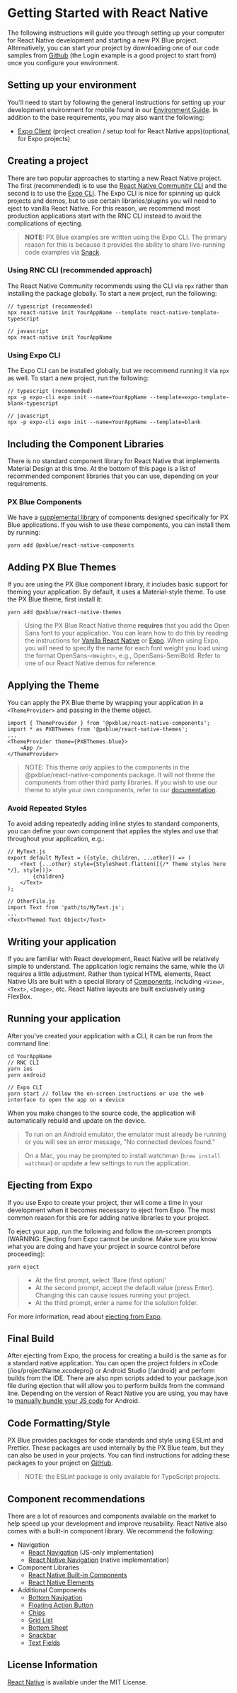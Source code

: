 # Getting Started with React Native

The following instructions will guide you through setting up your computer for React Native development and starting a new PX Blue project. Alternatively, you can start your project by downloading one of our code samples from [Github](https://github.com/pxblue) (the Login example is a good project to start from) once you configure your environment.

## Setting up your environment

You'll need to start by following the general instructions for setting up your development environment for mobile found in our [Environment Guide](/development/environment). In addition to the base requirements, you may also want the following:

-   [Expo Client](https://expo.io/learn) (project creation / setup tool for React Native apps)(optional, for Expo projects)

## Creating a project

There are two popular approaches to starting a new React Native project. The first (recommended) is to use the [React Native Community CLI](https://github.com/react-native-community/cli) and the second is to use the [Expo CLI](https://docs.expo.io/workflow/expo-cli/). The Expo CLI is nice for spinning up quick projects and demos, but to use certain libraries/plugins you will need to eject to vanilla React Native. For this reason, we recommend most production applications start with the RNC CLI instead to avoid the complications of ejecting.

> **NOTE:** PX Blue examples are written using the Expo CLI. The primary reason for this is because it provides the ability to share live-running code examples via [Snack](https://snack.expo.io/).

### Using RNC CLI (recommended approach)

The React Native Community recommends using the CLI via `npx` rather than installing the package globally. To start a new project, run the following:

```
// typescript (recommended)
npx react-native init YourAppName --template react-native-template-typescript

// javascript
npx react-native init YourAppName
```

### Using Expo CLI

The Expo CLI can be installed globally, but we recommend running it via `npx` as well. To start a new project, run the following:

```
// typescript (recommended)
npx -p expo-cli expo init --name=YourAppName --template=expo-template-blank-typescript

// javascript
npx -p expo-cli expo init --name=YourAppName --template=blank
```

## Including the Component Libraries

There is no standard component library for React Native that implements Material Design at this time. At the bottom of this page is a list of recommended component libraries that you can use, depending on your requirements.

### PX Blue Components

We have a [supplemental library](https://github.com/pxblue/react-native-component-library/tree/dev) of components designed specifically for PX Blue applications. If you wish to use these components, you can install them by running:

```
yarn add @pxblue/react-native-components
```

## Adding PX Blue Themes

If you are using the PX Blue component library, it includes basic support for theming your application. By default, it uses a Material-style theme. To use the PX Blue theme, first install it:

```
yarn add @pxblue/react-native-themes
```

> Using the PX Blue React Native theme **requires** that you add the Open Sans font to your application. You can learn how to do this by reading the instructions for [Vanilla React Native](https://medium.com/react-native-training/react-native-custom-fonts-ccc9aacf9e5e) or [Expo](https://docs.expo.io/guides/using-custom-fonts/).
> When using Expo, you will need to specify the name for each font weight you load using the format OpenSans-`<Weight>`, e.g., OpenSans-SemiBold. Refer to one of our React Native demos for reference.

## Applying the Theme

You can apply the PX Blue theme by wrapping your application in a `<ThemeProvider>` and passing in the theme object.

```
import { ThemeProvider } from '@pxblue/react-native-components';
import * as PXBThemes from '@pxblue/react-native-themes';
...
<ThemeProvider theme={PXBThemes.blue}>
    <App />
</ThemeProvider>
```

> NOTE: This theme only applies to the components in the @pxblue/react-native-components package. It will not theme the components from other third party libraries. If you wish to use our theme to style your own components, refer to our [documentation](https://github.com/pxblue/react-native-component-library/blob/dev/docs/theme.md#using-the-theme-in-custom-components).

### Avoid Repeated Styles

To avoid adding repeatedly adding inline styles to standard components, you can define your own component that applies the styles and use that throughout your application, e.g.:

```
// MyText.js
export default MyText = ({style, children, ...other}) => (
    <Text {...other} style={StyleSheet.flatten([{/* Theme styles here */}, style])}>
        {children}
    </Text>
);

// OtherFile.js
import Text from 'path/to/MyText.js';
...
<Text>Themed Text Object</Text>
```

## Writing your application

If you are familiar with React development, React Native will be relatively simple to understand. The application logic remains the same, while the UI requires a little adjustment. Rather than typical HTML elements, React Native UIs are built with a special library of [Components](https://facebook.github.io/react-native/docs/components-and-apis), including `<View>`, `<Text>`, `<Image>`, etc. React Native layouts are built exclusively using FlexBox.

## Running your application

After you've created your application with a CLI, it can be run from the command line:

```
cd YourAppName
// RNC CLI
yarn ios
yarn android

// Expo CLI
yarn start // follow the on-screen instructions or use the web interface to open the app on a device
```

When you make changes to the source code, the application will automatically rebuild and update on the device.

> To run on an Android emulator, the emulator must already be running or you will see an error message, "No connected devices found."

> On a Mac, you may be prompted to install watchman (`brew install watchman`) or update a few settings to run the application.

## Ejecting from Expo

If you use Expo to create your project, ther will come a time in your development when it becomes necessary to eject from Expo. The most common reason for this are for adding native libraries to your project.

To eject your app, run the following and follow the on-screen prompts (WARNING: Ejecting from Expo cannot be undone. Make sure you know what you are doing and have your project in source control before proceeding):

```
yarn eject
```

> -   At the first prompt, select 'Bare (first option)'
> -   At the second prompt, accept the default value (press Enter). Changing this can cause issues running your project.
> -   At the third prompt, enter a name for the solution folder.

For more information, read about [ejecting from Expo](https://docs.expo.io/workflow/customizing/).

## Final Build

After ejecting from Expo, the process for creating a build is the same as for a standard native application. You can open the project folders in xCode (/ios/projectName.xcodeproj) or Android Studio (/android) and perform builds from the IDE. There are also npm scripts added to your package.json file during ejection that will allow you to perform builds from the command line. Depending on the version of React Native you are using, you may have to [manually bundle your JS code](https://stackoverflow.com/questions/44446523/unable-to-load-script-from-assets-index-android-bundle-on-windows) for Android.

## Code Formatting/Style

PX Blue provides packages for code standards and style using ESLint and Prettier. These packages are used internally by the PX Blue team, but they can also be used in your projects. You can find instructions for adding these packages to your project on [GitHub](https://github.com/pxblue/code-standards).

> NOTE: the ESLint package is only available for TypeScript projects.

## Component recommendations

There are a lot of resources and components available on the market to help speed up your development and improve reusability. React Native also comes with a built-in component library. We recommend the following:

-   Navigation
    -   [React Navigation](https://reactnavigation.org/) (JS-only implementation)
    -   [React Native Navigation](https://wix.github.io/react-native-navigation/#/) (native implementation)
-   Component Libraries
    -   [React Native Built-in Components](https://facebook.github.io/react-native/docs/components-and-apis.html)
    -   [React Native Elements](https://react-native-training.github.io/react-native-elements/)
-   Additional Components
    -   [Bottom Navigation](https://github.com/tomzaku/react-native-material-bottom-navigation-performance)
    -   [Floating Action Button](https://github.com/mastermoo/react-native-action-button)
    -   [Chips](https://github.com/prscX/react-native-chip-view#readme)
    -   [Grid List](https://github.com/gusgard/react-native-grid-list)
    -   [Bottom Sheet](https://github.com/cesardeazevedo/react-native-bottom-sheet-behavior)
    -   [Snackbar](https://github.com/cooperka/react-native-snackbar)
    -   [Text Fields](https://github.com/n4kz/react-native-material-textfield)

## License Information

[React Native](https://github.com/facebook/react-native/blob/master/LICENSE) is available under the MIT License.

